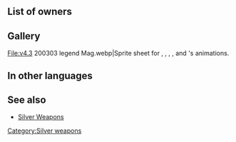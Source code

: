 {{SkillPage Tabs}}{{Weapon Infobox
|tagid=SID_アトラース＋
|weaponType=Colorless Tome
|might=13
|range=2
|effect=
|cost=300
|exclusive=0
|userVersion1=Closed
|userVersion2=Open
|statModifiers=0,13,0,0,0
|required=Atlas (weapon)
|properties=random_all
}}
<!-- there are no refines for Atlas (weapon)+ -->
==List of owners==
{{Skill Hero List}}
==Gallery==
<gallery>
File:v4.3 200303 legend Mag.webp|Sprite sheet for {{St|Stone}}, {{St|Elstone}}, {{St|Atlas}}, {{St|Atlas+}}, and {{St|Void Tome}}'s animations.
</gallery>

==In other languages==
{{OtherLanguages
|japanese=アトラース＋
|german=Atlas+
|spanishEU=Atlas +
|spanishLA=Atlas +
|french=Atlas+
|italian=Macigno+
|chineseTW=阿特拉斯＋
|portuguese=Atlas+
}}

==See also==
* [[Silver Weapons]]
{{Weapons Navbox}}
[[Category:Silver weapons]]